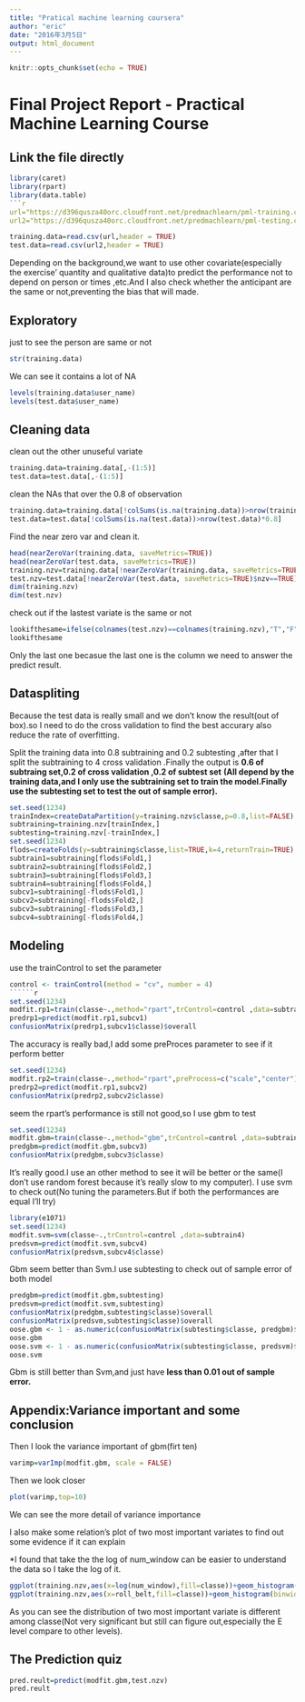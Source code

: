 ```yaml
---
title: "Pratical machine learning coursera"
author: "eric"
date: "2016年3月5日"
output: html_document
---
```


```r
knitr::opts_chunk$set(echo = TRUE)
```

<h1 class="title">Final Project Report - Practical Machine Learning Course</h1>
<h2>Link the file directly</h2>
```r
library(caret)
library(rpart)
library(data.table)
```r
url="https://d396qusza40orc.cloudfront.net/predmachlearn/pml-training.csv"
url2="https://d396qusza40orc.cloudfront.net/predmachlearn/pml-testing.csv"
```

```r
training.data=read.csv(url,header = TRUE)
test.data=read.csv(url2,header = TRUE)
```

Depending on the background,we want to use other covariate(especially the exercise' quantity and qualitative data)to predict the performance not to depend on person or times ,etc.And I also check whether the anticipant are the same or not,preventing the bias that will made.

<h2>Exploratory</h2>
just to see the person are same or not
```r
str(training.data)
```

We can see it contains a lot of NA

```r
levels(training.data$user_name)
levels(test.data$user_name)
```
<h2>Cleaning data</h2>
clean out the other unuseful variate
```r
training.data=training.data[,-(1:5)]
test.data=test.data[,-(1:5)]
```
clean the NAs that over the 0.8 of observation
```r
training.data=training.data[!colSums(is.na(training.data))>nrow(training.data)*0.8]
test.data=test.data[!colSums(is.na(test.data))>nrow(test.data)*0.8]
```
Find the near zero var and clean it.
```r
head(nearZeroVar(training.data, saveMetrics=TRUE))
head(nearZeroVar(test.data, saveMetrics=TRUE))
training.nzv=training.data[!nearZeroVar(training.data, saveMetrics=TRUE)$nzv==TRUE]
test.nzv=test.data[!nearZeroVar(test.data, saveMetrics=TRUE)$nzv==TRUE]
dim(training.nzv)
dim(test.nzv)
``````
check out if the lastest variate is the same or not
``````r
lookifthesame=ifelse(colnames(test.nzv)==colnames(training.nzv),"T","F")
lookifthesame
``````
Only the last one becasue the last one is the column we need to answer the predict result.

<h2>Dataspliting</h2>

Because the test data is really small and we don't know the result(out of box).so I need to do the cross validation to find the best accurary also reduce the rate of overfitting.

Split the training data into 0.8 subtraining and 0.2 subtesting ,after that I split the subtraining to 4 cross validation .Finally the output is __0.6 of subtraing set,0.2 of cross validation ,0.2 of subtest set__
__(All depend by the training data,and I only use the subtraining set to train the model.Finally use the subtesting set to test the out of sample error).__
``````r
set.seed(1234)
trainIndex=createDataPartition(y=training.nzv$classe,p=0.8,list=FALSE)
subtraining=training.nzv[trainIndex,]
subtesting=training.nzv[-trainIndex,]
set.seed(1234)
flods=createFolds(y=subtraining$classe,list=TRUE,k=4,returnTrain=TRUE)
subtrain1=subtraining[flods$Fold1,]
subtrain2=subtraining[flods$Fold2,]
subtrain3=subtraining[flods$Fold3,]
subtrain4=subtraining[flods$Fold4,]
subcv1=subtraining[-flods$Fold1,]
subcv2=subtraining[-flods$Fold2,]
subcv3=subtraining[-flods$Fold3,]
subcv4=subtraining[-flods$Fold4,]
``````
<h2>Modeling</h2>
use the trainControl to set the parameter
``````r
control <- trainControl(method = "cv", number = 4)
``````r
set.seed(1234)
modfit.rp1=train(classe~.,method="rpart",trControl=control ,data=subtrain1)
predrp1=predict(modfit.rp1,subcv1)
confusionMatrix(predrp1,subcv1$classe)$overall
``````
The accuracy is really bad,I add some preProces parameter to see if it perform better
``````r
set.seed(1234)
modfit.rp2=train(classe~.,method="rpart",preProcess=c("scale","center"),trControl=control ,data=subtrain2)
predrp2=predict(modfit.rp1,subcv2)
confusionMatrix(predrp2,subcv2$classe)
``````
seem the rpart's performance is still not good,so I use gbm to test
``````r
set.seed(1234)
modfit.gbm=train(classe~.,method="gbm",trControl=control ,data=subtrain3,verbose=FALSE)
predgbm=predict(modfit.gbm,subcv3)
confusionMatrix(predgbm,subcv3$classe)
``````
It’s really good.I use an other method to see it will be better or the same(I don’t use random forest because it’s really slow to my computer). I use svm to check out(No tuning the parameters.But if both the performances are equal I’ll try)
```````r
library(e1071)
set.seed(1234)
modfit.svm=svm(classe~.,trControl=control ,data=subtrain4)
predsvm=predict(modfit.svm,subcv4)
confusionMatrix(predsvm,subcv4$classe)
```````
Gbm seem better than Svm.I use subtesting to check out of sample error of both model
```````r
predgbm=predict(modfit.gbm,subtesting)
predsvm=predict(modfit.svm,subtesting)
confusionMatrix(predgbm,subtesting$classe)$overall
confusionMatrix(predsvm,subtesting$classe)$overall
oose.gbm <- 1 - as.numeric(confusionMatrix(subtesting$classe, predgbm)$overall[1])
oose.gbm 
oose.svm <- 1 - as.numeric(confusionMatrix(subtesting$classe, predsvm)$overall[1])
oose.svm
```````
Gbm is still better than Svm,and just have __less than 0.01 out of sample error.__

<h2>Appendix:Variance important and some conclusion</h2>
Then I look the variance important of gbm(firt ten)
```````r
varimp=varImp(modfit.gbm, scale = FALSE)
```````
Then we look closer
```````r
plot(varimp,top=10)
```````

We can see the more detail of variance importance

I also make some relation’s plot of two most important variates to find out some evidence if it can explain

*I found that take the the log of num_window can be easier to understand the data so I take the log of it.

```````r
ggplot(training.nzv,aes(x=log(num_window),fill=classe))+geom_histogram()+facet_grid(classe~.)
ggplot(training.nzv,aes(x=roll_belt,fill=classe))+geom_histogram(binwidth = 0.1)+facet_grid(classe~.)
```````````


As you can see the distribution of two most important variate is different among classe(Not very significant but still can figure out,especially the E level compare to other levels).
<h2>The Prediction quiz</h2>
```````````r
pred.reult=predict(modfit.gbm,test.nzv)
pred.reult
````````````


